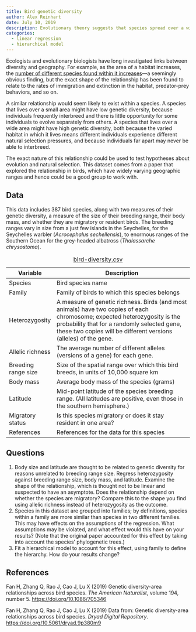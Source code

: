 ```yaml
---
title: Bird genetic diversity
author: Alex Reinhart
date: July 10, 2019
description: Evolutionary theory suggests that species spread over a wider geographic range should have greater genetic diversity. Does this hold true in birds?
categories:
  - linear regression
  - hierarchical model
---
```


Ecologists and evolutionary biologists have long investigated links between
diversity and geography. For example, as the area of a habitat increases, the
[number of different species found within it
increases](https://en.wikipedia.org/wiki/Species%E2%80%93area_relationship)—a
seemingly obvious finding, but the exact shape of the relationship has been
found to relate to the rates of immigration and extinction in the habitat,
predator-prey behaviors, and so on.

A similar relationship would seem likely to exist within a species. A species
that lives over a small area might have low genetic diversity, because
individuals frequently interbreed and there is little opportunity for some
individuals to evolve separately from others. A species that lives over a wide
area might have high genetic diversity, both because the varied habitat in which
it lives means different individuals experience different natural selection
pressures, and because individuals far apart may never be able to interbreed.

The exact nature of this relationship could be used to test hypotheses about
evolution and natural selection. This dataset comes from a paper that explored
the relationship in birds, which have widely varying geographic ranges and hence
could be a good group to work with.

## Data

This data includes 387 bird species, along with two measures of their genetic
diversity, a measure of the size of their breeding range, their body mass, and
whether they are migratory or resident birds. The breeding ranges vary in size
from a just few islands in the Seychelles, for the Seychelles warbler
(*Acrocephalus sechellensis*), to enormous ranges of the Southern Ocean for the
grey-headed albatross (*Thalassarche chrysostoma*).

| Variable | Description |
|----|-------------|
| Species |	Bird species name |
| Family |	Family of birds to which this species belongs |
| Heterozygosity |	A measure of genetic richness. Birds (and most animals) have two copies of each chromosome; expected heterozygosity is the probability that for a randomly selected gene, these two copies will be different versions (alleles) of the gene. |
| Allelic richness | 	The average number of different alleles (versions of a gene) for each gene. |
| Breeding range size |	Size of the spatial range over which this bird breeds, in units of 10,000 square km |
| Body mass |	Average body mass of the species (grams) |
| Latitude |	Mid-point latitude of the species breeding range. (All latitudes are positive, even those in the southern hemisphere.) |
| Migratory status |	Is this species migratory or does it stay resident in one area? |
| References |	References for the data for this species  |

: [bird-diversity.csv](../data/bird-diversity.csv)

## Questions

1. Body size and latitude are thought to be related to genetic diversity for
   reasons unrelated to breeding range size. Regress heterozygosity against
   breeding range size, body mass, and latitude. Examine the shape of the
   relationship, which is thought not to be linear and suspected to have an
   asymptote. Does the relationship depend on whether the species are migratory?
   Compare this to the shape you find using allelic richness instead of
   heterozygosity as the outcome.
2. Species in this dataset are grouped into families; by definitions, species
   within a family are more similar than species in two different families. This
   may have effects on the assumptions of the regression. What assumptions may
   be violated, and what effect would this have on your results? (Note that the
   original paper accounted for this effect by taking into account the species’
   phylogenetic trees.)
3. Fit a hierarchical model to account for this effect, using family to define
   the hierarchy. How do your results change?


## References

Fan H, Zhang Q, Rao J, Cao J, Lu X (2019) Genetic diversity-area relationships
across bird species. *The American Naturalist*, volume 194, number 5.
<https://doi.org/10.1086/705346>

Fan H, Zhang Q, Rao J, Cao J, Lu X (2019) Data from: Genetic diversity-area
relationships across bird species. *Dryad Digital Repository*.
<https://doi.org/10.5061/dryad.9p380m9>
